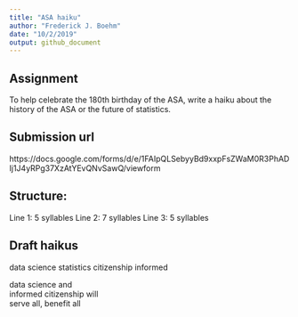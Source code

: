 ```yaml
---
title: "ASA haiku"
author: "Frederick J. Boehm"
date: "10/2/2019"
output: github_document
---
```


## Assignment

To help celebrate the 180th birthday of the ASA, write a haiku about the history of the ASA or the future of statistics. 

## Submission url

https://docs.google.com/forms/d/e/1FAIpQLSebyyBd9xxpFsZWaM0R3PhADIj1J4yRPg37XzAtYEvQNvSawQ/viewform

## Structure:

Line 1: 5 syllables
Line 2: 7 syllables
Line 3: 5 syllables

## Draft haikus

data
science
statistics
citizenship 
informed
  

data science and  
informed citizenship will  
serve all, benefit all  




